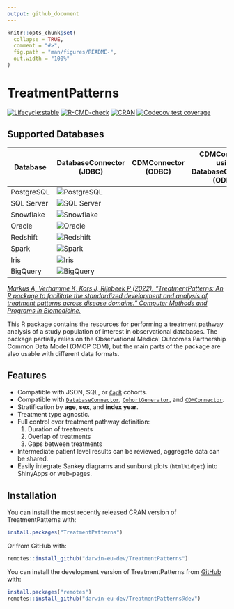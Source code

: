 ```yaml
---
output: github_document
---
```


<!-- README.md is generated from README.Rmd. Please edit that file -->

```r
knitr::opts_chunk$set(
  collapse = TRUE,
  comment = "#>",
  fig.path = "man/figures/README-",
  out.width = "100%"
)
```

# TreatmentPatterns

<!-- badges: start -->

[![Lifecycle:stable](https://img.shields.io/badge/lifecycle-stable-brightgreen.svg)](https://lifecycle.r-lib.org/articles/stages.html#stable)
[![R-CMD-check](https://github.com/darwin-eu-dev/TreatmentPatterns/actions/workflows/R-CMD-check.yaml/badge.svg?branch=dev)](https://github.com/darwin-eu-dev/TreatmentPatterns/actions/workflows/R-CMD-check.yaml)
[![CRAN](https://www.r-pkg.org/badges/version/TreatmentPatterns)](https://CRAN.R-project.org/package=TreatmentPatterns)
[![Codecov test coverage](https://codecov.io/gh/darwin-eu-dev/TreatmentPatterns/branch/master/graph/badge.svg)](https://app.codecov.io/gh/darwin-eu-dev/TreatmentPatterns?branch=master)

## Supported Databases

| Database | DatabaseConnector (JDBC) | CDMConnector (ODBC) | CDMConnector using DatabaseConnector (ODBC) |
| --- | --- | --- | --- |
| PostgreSQL | ![PostgreSQL](https://github.com/darwin-eu-dev/TreatmentPatterns/actions/workflows/db-postgresql.yaml/badge.svg) | | |
| SQL Server | ![SQL Server](https://github.com/darwin-eu-dev/TreatmentPatterns/actions/workflows/db-sqlserver.yaml/badge.svg) | | |
| Snowflake | ![Snowflake](https://github.com/darwin-eu-dev/TreatmentPatterns/actions/workflows/db-snowflake.yaml/badge.svg) | | |
| Oracle | ![Oracle](https://github.com/darwin-eu-dev/TreatmentPatterns/actions/workflows/db-oracle.yaml/badge.svg) | | |
| Redshift | ![Redshift](https://github.com/darwin-eu-dev/TreatmentPatterns/actions/workflows/db-redshift.yaml/badge.svg) | | |
| Spark | ![Spark](https://github.com/darwin-eu-dev/TreatmentPatterns/actions/workflows/db-spark.yaml/badge.svg) | | |
| Iris | ![Iris](https://github.com/darwin-eu-dev/TreatmentPatterns/actions/workflows/db-iris.yaml/badge.svg) | | |
| BigQuery | ![BigQuery](https://github.com/darwin-eu-dev/TreatmentPatterns/actions/workflows/db-bigquery.yaml/badge.svg) | | |

<!-- badges: end -->

[_Markus A, Verhamme K, Kors J, Rijnbeek P (2022). “TreatmentPatterns: An R package to facilitate the standardized development and analysis of treatment patterns across disease domains.” Computer Methods and Programs in Biomedicine._](https://doi.org/10.1016/j.cmpb.2022.107081)

This R package contains the resources for performing a treatment pathway analysis of a study population of interest in observational databases. The package partially relies on the Observational Medical Outcomes Partnership Common Data Model (OMOP CDM), but the main parts of the package are also usable with different data formats.

## Features

-   Compatible with JSON, SQL, or [`CapR`](https://ohdsi.github.io/Capr/) cohorts.
-   Compatible with [`DatabaseConnector`](https://ohdsi.github.io/DatabaseConnector/), [`CohortGenerator`](https://ohdsi.github.io/CohortGenerator/), and [`CDMConnector`](https://darwin-eu.github.io/CDMConnector/).
-   Stratification by **age**, **sex**, and **index year**.
-   Treatment type agnostic.
-   Full control over treatment pathway definition:
    1.  Duration of treatments
    2.  Overlap of treatments
    3.  Gaps between treatments
-   Intermediate patient level results can be reviewed, aggregate data can be shared.
-   Easily integrate Sankey diagrams and sunburst plots (`htmlWidget`) into ShinyApps or web-pages.

## Installation

You can install the most recently released CRAN version of TreatmentPatterns with:

``` r
install.packages("TreatmentPatterns")
```

Or from GitHub with:

``` r
remotes::install_github("darwin-eu-dev/TreatmentPatterns")
```

You can install the development version of TreatmentPatterns from [GitHub](https://github.com/) with:

``` r
install.packages("remotes")
remotes::install_github("darwin-eu-dev/TreatmentPatterns@dev")
```
